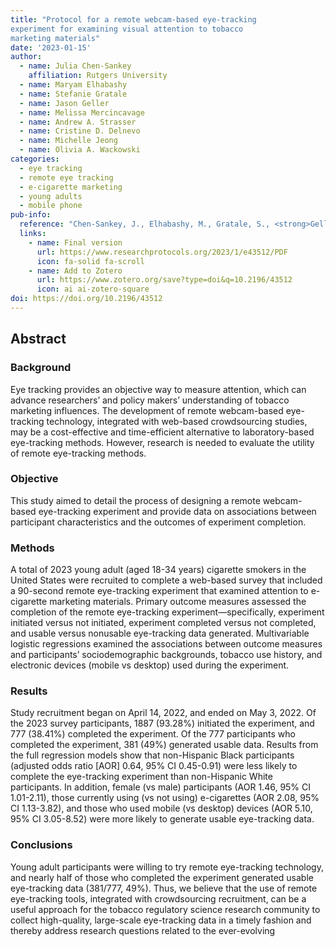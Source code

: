 ```yaml
---
title: "Protocol for a remote webcam-based eye-tracking
experiment for examining visual attention to tobacco
marketing materials"
date: '2023-01-15'
author:
  - name: Julia Chen-Sankey
    affiliation: Rutgers University
  - name: Maryam Elhabashy
  - name: Stefanie Gratale
  - name: Jason Geller
  - name: Melissa Mercincavage
  - name: Andrew A. Strasser
  - name: Cristine D. Delnevo
  - name: Michelle Jeong
  - name: Olivia A. Wackowski
categories: 
  - eye tracking
  - remote eye tracking
  - e-cigarette marketing
  - young adults
  - mobile phone
pub-info:
  reference: "Chen-Sankey, J., Elhabashy, M., Gratale, S., <strong>Geller, J.</strong>, Mercincavage, M., Strasser, A. A., Delnevo, C. D., Jeong, M., & Wackowski, O. A. (2023). Examining Visual Attention to Tobacco Marketing Materials Among Young Adult Smokers: Protocol for a Remote Webcam-Based Eye-Tracking Experiment. <em>JMIR research protocols<em>, 12, e43512. https://doi.org/10.2196/43512"
  links:
    - name: Final version
      url: https://www.researchprotocols.org/2023/1/e43512/PDF
      icon: fa-solid fa-scroll
    - name: Add to Zotero
      url: https://www.zotero.org/save?type=doi&q=10.2196/43512
      icon: ai ai-zotero-square
doi: https://doi.org/10.2196/43512
---
```


## Abstract

### Background
Eye tracking provides an objective way to measure attention, which can advance researchers’ and policy makers’
understanding of tobacco marketing influences. The development of remote webcam-based eye-tracking technology, integrated
with web-based crowdsourcing studies, may be a cost-effective and time-efficient alternative to laboratory-based eye-tracking
methods. However, research is needed to evaluate the utility of remote eye-tracking methods.

### Objective

This study aimed to detail the process of designing a remote webcam-based eye-tracking experiment and provide
data on associations between participant characteristics and the outcomes of experiment completion.

### Methods

A total of 2023 young adult (aged 18-34 years) cigarette smokers in the United States were recruited to complete a
web-based survey that included a 90-second remote eye-tracking experiment that examined attention to e-cigarette marketing
materials. Primary outcome measures assessed the completion of the remote eye-tracking experiment—specifically, experiment
initiated versus not initiated, experiment completed versus not completed, and usable versus nonusable eye-tracking data generated.
Multivariable logistic regressions examined the associations between outcome measures and participants’ sociodemographic
backgrounds, tobacco use history, and electronic devices (mobile vs desktop) used during the experiment.

### Results

Study recruitment began on April 14, 2022, and ended on May 3, 2022. Of the 2023 survey participants, 1887 (93.28%)
initiated the experiment, and 777 (38.41%) completed the experiment. Of the 777 participants who completed the experiment,
381 (49%) generated usable data. Results from the full regression models show that non-Hispanic Black participants (adjusted
odds ratio [AOR] 0.64, 95% CI 0.45-0.91) were less likely to complete the eye-tracking experiment than non-Hispanic White
participants. In addition, female (vs male) participants (AOR 1.46, 95% CI 1.01-2.11), those currently using (vs not using)
e-cigarettes (AOR 2.08, 95% CI 1.13-3.82), and those who used mobile (vs desktop) devices (AOR 5.10, 95% CI 3.05-8.52) were
more likely to generate usable eye-tracking data.

### Conclusions

Young adult participants were willing to try remote eye-tracking technology, and nearly half of those who
completed the experiment generated usable eye-tracking data (381/777, 49%). Thus, we believe that the use of remote eye-tracking
tools, integrated with crowdsourcing recruitment, can be a useful approach for the tobacco regulatory science research community
to collect high-quality, large-scale eye-tracking data in a timely fashion and thereby address research questions related to the
ever-evolving
